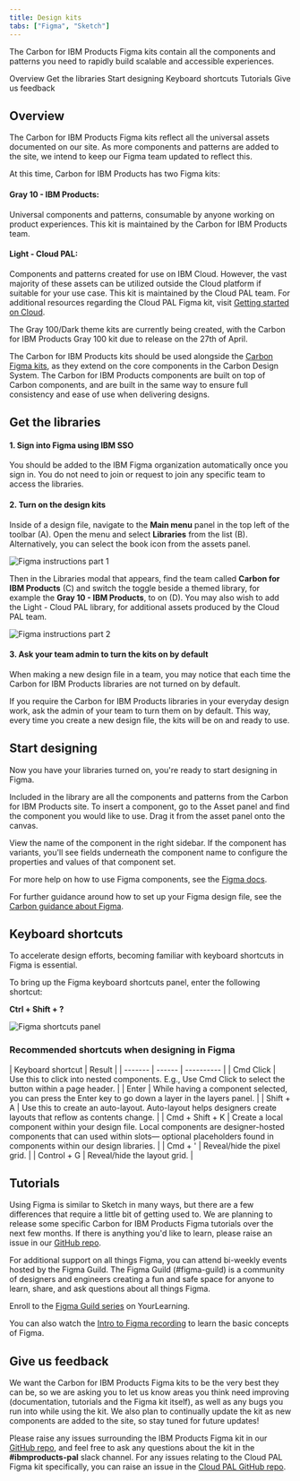 ```yaml
---
title: Design kits
tabs: ["Figma", "Sketch"]
---
```


<PageDescription>

The Carbon for IBM Products Figma kits contain all the components and patterns you need to rapidly build scalable and accessible experiences.

</PageDescription>

<AnchorLinks>
<AnchorLink>Overview</AnchorLink>
<AnchorLink>Get the libraries</AnchorLink>
<AnchorLink>Start designing</AnchorLink>
<AnchorLink>Keyboard shortcuts</AnchorLink>
<AnchorLink>Tutorials</AnchorLink>
<AnchorLink>Give us feedback</AnchorLink>
</AnchorLinks>

## Overview 

The Carbon for IBM Products Figma kits reflect all the universal assets documented on our site. As more components and patterns are added to the site, we intend to keep our Figma team updated to reflect this.

At this time, Carbon for IBM Products has two Figma kits:

#### Gray 10 - IBM Products: 
Universal components and patterns, consumable by anyone working on product experiences. This kit is maintained by the Carbon for IBM Products team.

#### Light - Cloud PAL: 
Components and patterns created for use on IBM Cloud. However, the vast majority of these assets can be utilized outside the Cloud platform if suitable for your use case. This kit is maintained by the Cloud PAL team. For additional resources regarding the Cloud PAL Figma kit, visit [Getting started on Cloud](https://pages.github.ibm.com/cdai-design/cloud-pal/design-guidelines/getting-started/).

The Gray 100/Dark theme kits are currently being created, with the Carbon for IBM Products Gray 100 kit due to release on the 27th of April.

The Carbon for IBM Products kits should be used alongside the [Carbon Figma kits](https://www.carbondesignsystem.com/designing/kits/figma), as they extend on the core components in the Carbon Design System. The Carbon for IBM Products components are built on top of Carbon components, and are built in the same way to ensure full consistency and ease of use when delivering designs.

## Get the libraries 
#### 1. Sign into Figma using IBM SSO
You should be added to the IBM Figma organization automatically once you sign in. You do not need to join or request to join any specific team to access the libraries.

#### 2. Turn on the design kits
Inside of a design file, navigate to the <strong>Main menu</strong> panel in the top left of the toolbar (A). Open the menu and select <strong>Libraries</strong> from the list (B). Alternatively, you can select the book icon from the assets panel.

<Row>
<Column colLg={8}>

![Figma instructions part 1](images/kits-figma-1.png)

</Column>
</Row>

Then in the Libraries modal that appears, find the team called <strong>Carbon for IBM Products</strong> (C) and switch the toggle beside a themed library, for example the <strong>Gray 10 - IBM Products</strong>, to on (D). You may also wish to add the Light - Cloud PAL library, for additional assets produced by the Cloud PAL team.

<Row>
<Column colLg={8}>

![Figma instructions part 2](images/kits-figma-2.png)

</Column>
</Row>

#### 3. Ask your team admin to turn the kits on by default
When making a new design file in a team, you may notice that each time the Carbon for IBM Products libraries are not turned on by default.

If you require the Carbon for IBM Products libraries in your everyday design work, ask the admin of your team to turn them on by default. This way, every time you create a new design file, the kits will be on and ready to use.

## Start designing
Now you have your libraries turned on, you're ready to start designing in Figma.

Included in the library are all the components and patterns from the Carbon for IBM Products site. To insert a component, go to the Asset panel and find the component you would like to use. Drag it from the asset panel onto the canvas.

View the name of the component in the right sidebar. If the component has variants, you'll see fields underneath the component name to configure the properties and values of that component set.

For more help on how to use Figma components, see the [Figma docs](https://help.figma.com/hc/en-us/articles/360056440594-Create-and-use-variants#Use_variants).

For further guidance around how to set up your Figma design file, see the [Carbon guidance about Figma](https://www.carbondesignsystem.com/designing/kits/figma#start-designing).

## Keyboard shortcuts
To accelerate design efforts, becoming familiar with keyboard shortcuts in Figma is essential.

To bring up the Figma keyboard shortcuts panel, enter the following shortcut:

<strong>Ctrl + Shift + ?</strong>

<Row>
<Column colLg={8}>

![Figma shortcuts panel](images/Figma-toolbar.png)

</Column>
</Row>

### Recommended shortcuts when designing in Figma

| Keyboard shortcut    | Result   |
| ------- | ------ | ---------- |
| Cmd Click |  Use this to click into nested components. E.g., Use Cmd Click to select the button within a page header.           |
| Enter     |  While having a component selected, you can press the Enter key to go down a layer in the layers panel.        |
| Shift + A       |  Use this to create an auto-layout. Auto-layout helps designers create layouts that reflow as contents change.          |
| Cmd + Shift + K       |  Create a local component within your design file. Local components are designer-hosted components that can used within slots— optional placeholders found in components within our design libraries.          |
| Cmd + '     |  Reveal/hide the pixel grid.     |
| Control + G     |  Reveal/hide the layout grid.  |


## Tutorials
Using Figma is similar to Sketch in many ways, but there are a few differences that require a little bit of getting used to. We are planning to release some specific Carbon for IBM Products Figma tutorials over the next few months. If there is anything you'd like to learn, please raise an issue in our [GitHub repo](https://github.ibm.com/CDAI-design/pal/issues/new?assignees=&labels=Figma+kit&template=Figma-bug-enhancement-requests.md&title=Figma+kit).

For additional support on all things Figma, you can attend bi-weekly events hosted by the Figma Guild. The Figma Guild (#figma-guild) is a community of designers and engineers creating a fun and safe space for anyone to learn, share, and ask questions about all things Figma. 

Enroll to the [Figma Guild series](https://ec.yourlearning.ibm.com/w3/series/10200299?layout=grid) on YourLearning.

You can also watch the [Intro to Figma recording](https://secure.video.ibm.com/channel/23570833/playlist/641336/video/130750615) to learn the basic concepts of Figma.

## Give us feedback
We want the Carbon for IBM Products Figma kits to be the very best they can be, so we are asking you to let us know areas you think need improving (documentation, tutorials and the Figma kit itself), as well as any bugs you run into while using the kit. We also plan to continually update the kit as new components are added to the site, so stay tuned for future updates!

Please raise any issues surrounding the IBM Products Figma kit in our [GitHub repo](https://github.ibm.com/CDAI-design/pal/issues/new?assignees=&labels=Figma+kit&template=Figma-bug-enhancement-requests.md&title=Figma+kit), and feel free to ask any questions about the kit in the <strong>#ibmproducts-pal</strong> slack channel. For any issues relating to the Cloud PAL Figma kit specifically, you can raise an issue in the [Cloud PAL GitHub repo](https://github.ibm.com/CDAI-design/cloud-pal/issues/new?assignees=morganadalmeida%2C+Asha-Newsom%2C+kcamelo&labels=Figma&template=figma-bug-or-enhancement-report.md&title=%5BFigma+bug+%26+enhancements%5D).
